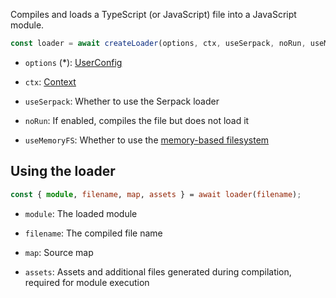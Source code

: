 Compiles and loads a TypeScript (or JavaScript) file into a JavaScript module.

```ts
const loader = await createLoader(options, ctx, useSerpack, noRun, useMemoryFS);
```

- `options` (\*): [UserConfig](/apis/config)

- `ctx`: [Context](/docs/context)

- `useSerpack`: Whether to use the Serpack loader

- `noRun`: If enabled, compiles the file but does not load it

- `useMemoryFS`: Whether to use the [memory-based filesystem](/apis/fs)

## Using the loader

```ts
const { module, filename, map, assets } = await loader(filename);
```

- `module`: The loaded module

- `filename`: The compiled file name

- `map`: Source map

- `assets`: Assets and additional files generated during compilation, required for module execution
